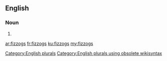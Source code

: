 ==English==

===Noun===
{{head|en}}

# {{plural of|fizzog}}

[[Category:English plurals]][[Category:English plurals using obsolete wikisyntax]]

[[ar:fizzogs]]
[[fr:fizzogs]]
[[ku:fizzogs]]
[[my:fizzogs]]